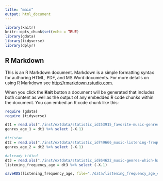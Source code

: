 ```yaml
---
title: "main"
output: html_document
---
```


```r

library(knitr)
knitr::opts_chunk$set(echo = TRUE)
library(gdata)
library(tidyverse)
library(dplyr)
```

## R Markdown

This is an R Markdown document. Markdown is a simple formatting syntax for authoring HTML, PDF, and MS Word documents. For more details on using R Markdown see <http://rmarkdown.rstudio.com>.

When you click the **Knit** button a document will be generated that includes both content as well as the output of any embedded R code chunks within the document. You can embed an R code chunk like this:

```r
require (gdata)
require (tidyverse)

dt1 = read.xls("./inst/extdata/statistic_id253915_favorite-music-genres-in-the-us-2018-by-age.xlsx", sheet = 2, skip = 2,header = TRUE)
genres_age_1 = dt1 %>% select (-X.1)

#tristan
dt2 = read.xls("./inst/extdata/statistic_id749666_music-listening-frequency-in-the-us-2017-by-age.xlsx", sheet = 2,  skip = 2,header = TRUE)
genres_age_2 = dt2 %>% select (-X.1)

#already tidied
dt3 = read.xls("./inst/extdata/statistic_id864622_music-genres-which-have-the-most-racial-diversity-in-the-us-2018.xlsx", sheet = 2, skip = 2, header = TRUE)
listening_frequency_age = dt3 %>% select (-X.1)

saveRDS(listening_frequency_age, file="./data/listening_frequency_age_c.rds")
```

